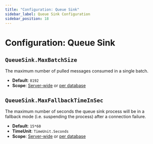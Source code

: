 ```yaml
---
title: "Configuration: Queue Sink"
sidebar_label: Queue Sink Configuration
sidebar_position: 18
---
```



# Configuration: Queue Sink
## `QueueSink.MaxBatchSize`

The maximum number of pulled messages consumed in a single batch.  

- **Default**: `8192`
- **Scope**: [Server-wide](../../server/configuration/configuration-options#settings.json) 
  or [per database](../../studio/database/settings/database-settings#view-database-settings)



## `QueueSink.MaxFallbackTimeInSec`

The maximum number of seconds the queue sink process will be in a fallback 
mode (i.e. suspending the process) after a connection failure.  

- **Default**: `15*60`
- **TimeUnit**: `TimeUnit.Seconds`
- **Scope**: [Server-wide](../../server/configuration/configuration-options#settings.json) 
  or [per database](../../studio/database/settings/database-settings#view-database-settings)



